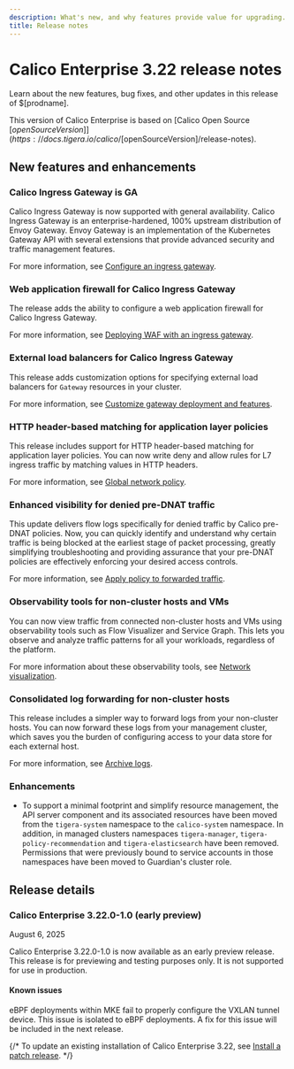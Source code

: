 ```yaml
---
description: What's new, and why features provide value for upgrading.
title: Release notes
---
```


# Calico Enterprise 3.22 release notes

Learn about the new features, bug fixes, and other updates in this release of $[prodname].

This version of Calico Enterprise is based on [Calico Open Source $[openSourceVersion]](https://docs.tigera.io/calico/$[openSourceVersion]/release-notes).

## New features and enhancements

### Calico Ingress Gateway is GA

Calico Ingress Gateway is now supported with general availability.
Calico Ingress Gateway is an enterprise-hardened, 100% upstream distribution of Envoy Gateway. Envoy Gateway is an implementation of the Kubernetes Gateway API with several extensions that provide advanced security and traffic management features.

For more information, see [Configure an ingress gateway](../networking/gateway-api.mdx).

### Web application firewall for Calico Ingress Gateway

The release adds the ability to configure a web application firewall for Calico Ingress Gateway.

For more information, see [Deploying WAF with an ingress gateway](../threat/deploying-waf-ingress-gateway.mdx).

### External load balancers for Calico Ingress Gateway

This release adds customization options for specifying external load balancers for `Gateway` resources in your cluster.

For more information, see [Customize gateway deployment and features](../networking/gateway-api.mdx#customize-gateway-deployment-and-features).

### HTTP header-based matching for application layer policies

This release includes support for HTTP header-based matching for application layer policies.
You can now write deny and allow rules for L7 ingress traffic by matching values in HTTP headers.

For more information, see [Global network policy](../reference/resources/globalnetworkpolicy.mdx#httpheadermatch).

### Enhanced visibility for denied pre-DNAT traffic

This update delivers flow logs specifically for denied traffic by Calico pre-DNAT policies.
Now, you can quickly identify and understand why certain traffic is being blocked at the earliest stage of packet processing, greatly simplifying troubleshooting and providing assurance that your pre-DNAT policies are effectively enforcing your desired access controls.

For more information, see [Apply policy to forwarded traffic](../network-policy/hosts/host-forwarded-traffic.mdx).

### Observability tools for non-cluster hosts and VMs

You can now view traffic from connected non-cluster hosts and VMs using observability tools such as Flow Visualizer and Service Graph.
This lets you observe and analyze traffic patterns for all your workloads, regardless of the platform.

For more information about these observability tools, see [Network visualization](../observability/visualize-traffic.mdx).

### Consolidated log forwarding for non-cluster hosts

This release includes a simpler way to forward logs from your non-cluster hosts.
You can now forward these logs from your management cluster, which saves you the burden of configuring access to your data store for each external host.

For more information, see [Archive logs](../observability/elastic/archive-storage.mdx).

### Enhancements

* To support a minimal footprint and simplify resource management, the API server component and its associated resources
have been moved from the `tigera-system` namespace to the `calico-system` namespace. In addition, in managed clusters
namespaces `tigera-manager`, `tigera-policy-recommendation` and `tigera-elasticsearch` have been removed. Permissions
that were previously bound to service accounts in those namespaces have been moved to Guardian's cluster role.

## Release details

### Calico Enterprise 3.22.0-1.0 (early preview)

August 6, 2025

Calico Enterprise 3.22.0-1.0 is now available as an early preview release.
This release is for previewing and testing purposes only.
It is not supported for use in production.

#### Known issues

eBPF deployments within MKE fail to properly configure the VXLAN tunnel device. This issue is isolated to eBPF deployments. A fix for this issue will be included in the next release.

{/*
To update an existing installation of Calico Enterprise 3.22, see [Install a patch release](../getting-started/manifest-archive.mdx).
*/}
